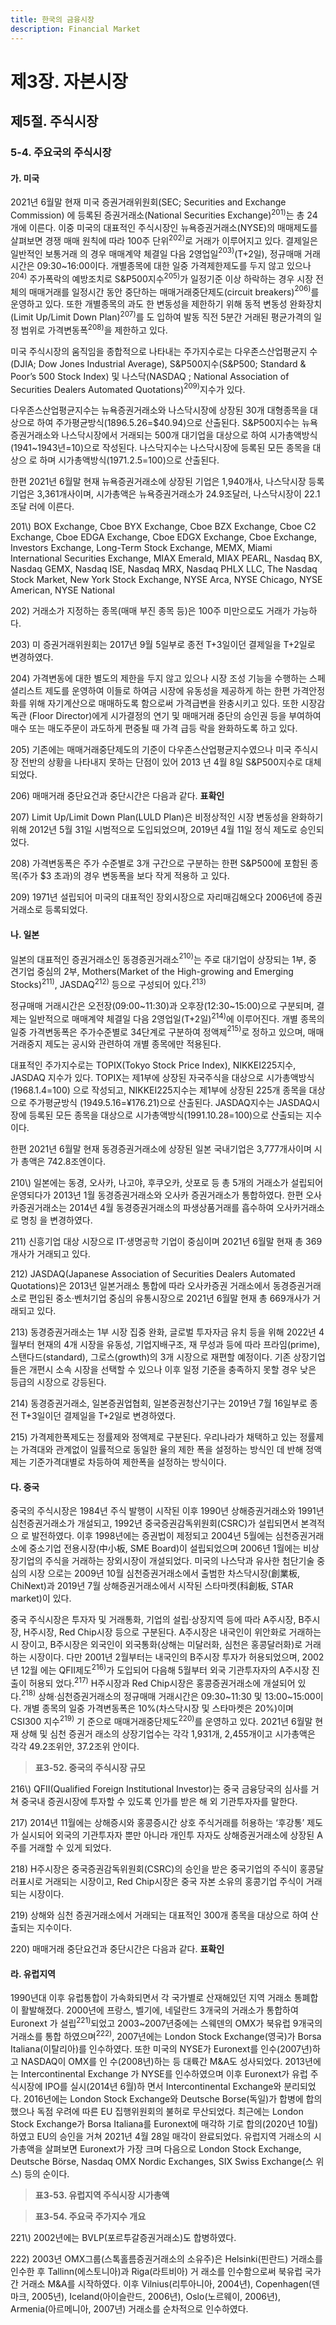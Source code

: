```yaml
---
title: 한국의 금융시장
description: Financial Market
---
```


# 제3장. 자본시장

## 제5절. 주식시장

### 5-4. 주요국의 주식시장

#### 가. 미국

2021년 6월말 현재 미국 증권거래위원회(SEC; Securities and Exchange Commission)
에 등록된 증권거래소(National Securities Exchange)$^{201)}$는 총 24개에 이른다.
이중 미국의 대표적인 주식시장인 뉴욕증권거래소(NYSE)의 매매제도를 살펴보면 경쟁
매매 원칙에 따라 100주 단위$^{202)}$로 거래가 이루어지고 있다. 결제일은 일반적인 보통거래
의 경우 매매계약 체결일 다음 2영업일$^{203)}$(T+2일), 정규매매 거래시간은 09:30~16:00이다.
개별종목에 대한 일중 가격제한제도를 두지 않고 있으나$^{204)}$ 주가폭락의 예방조치로
S&P500지수$^{205)}$가 일정기준 이상 하락하는 경우 시장 전체의 매매거래를 일정시간 동안
중단하는 매매거래중단제도(circuit breakers)$^{206)}$를 운영하고 있다. 또한 개별종목의 과도
한 변동성을 제한하기 위해 동적 변동성 완화장치(Limit Up/Limit Down Plan)$^{207)}$를 도
입하여 발동 직전 5분간 거래된 평균가격의 일정 범위로 가격변동폭$^{208)}$을 제한하고 있다.

미국 주식시장의 움직임을 종합적으로 나타내는 주가지수로는 다우존스산업평균지
수(DJIA; Dow Jones Industrial Average), S&P500지수(S&P500; Standard & Poor’s
500 Stock Index) 및 나스닥(NASDAQ ; National Association of Securities Dealers
Automated Quotations)$^{209)}$지수가 있다.

다우존스산업평균지수는 뉴욕증권거래소와 나스닥시장에 상장된 30개 대형종목을
대상으로 하여 주가평균방식(1896.5.26=$40.94)으로 산출된다. S&P500지수는 뉴욕
증권거래소와 나스닥시장에서 거래되는 500개 대기업을 대상으로 하여 시가총액방식
(1941~1943년=10)으로 작성된다. 나스닥지수는 나스닥시장에 등록된 모든 종목을 대상으
로 하며 시가총액방식(1971.2.5=100)으로 산출된다.

한편 2021년 6월말 현재 뉴욕증권거래소에 상장된 기업은 1,940개사, 나스닥시장 등록
기업은 3,361개사이며, 시가총액은 뉴욕증권거래소가 24.9조달러, 나스닥시장이 22.1조달
러에 이른다.

<GComment>
201\) BOX Exchange, Cboe BYX Exchange, Cboe BZX Exchange, Cboe C2 Exchange, Cboe EDGA Exchange, Cboe EDGX
Exchange, Cboe Exchange, Investors Exchange, Long-Term Stock Exchange, MEMX, Miami International Securities
Exchange, MIAX Emerald, MIAX PEARL, Nasdaq BX, Nasdaq GEMX, Nasdaq ISE, Nasdaq MRX, Nasdaq PHLX LLC, The
Nasdaq Stock Market, New York Stock Exchange, NYSE Arca, NYSE Chicago, NYSE American, NYSE National

202\) 거래소가 지정하는 종목(매매 부진 종목 등)은 100주 미만으로도 거래가 가능하다.

203\) 미 증권거래위원회는 2017년 9월 5일부로 종전 T+3일이던 결제일을 T+2일로 변경하였다.

204\) 가격변동에 대한 별도의 제한을 두지 않고 있으나 시장 조성 기능을 수행하는 스페셜리스트 제도를 운영하여 이들로 하여금 시장에
유동성을 제공하게 하는 한편 가격안정화를 위해 자기계산으로 매매하도록 함으로써 가격급변을 완충시키고 있다. 또한 시장감독관
(Floor Director)에게 시가결정의 연기 및 매매거래 중단의 승인권 등을 부여하여 매수 또는 매도주문이 과도하게 편중될 때 가격 급등
락을 완화하도록 하고 있다.

205\) 기존에는 매매거래중단제도의 기준이 다우존스산업평균지수였으나 미국 주식시장 전반의 상황을 나타내지 못하는 단점이 있어 2013
년 4월 8일 S&P500지수로 대체되었다.

206\) 매매거래 중단요건과 중단시간은 다음과 같다. __표확인__

207\) Limit Up/Limit Down Plan(LULD Plan)은 비정상적인 시장 변동성을 완화하기 위해 2012년 5월 31일 시범적으로 도입되었으며,
2019년 4월 11일 정식 제도로 승인되었다.

208\) 가격변동폭은 주가 수준별로 3개 구간으로 구분하는 한편 S&P500에 포함된 종목(주가 $3 초과)의 경우 변동폭을 보다 작게 적용하
고 있다.

209\) 1971년 설립되어 미국의 대표적인 장외시장으로 자리매김해오다 2006년에 증권거래소로 등록되었다.
</GComment>


#### 나. 일본

일본의 대표적인 증권거래소인 동경증권거래소$^{210)}$는 주로 대기업이 상장되는 1부, 중
견기업 중심의 2부, Mothers(Market of the High-growing and Emerging Stocks)$^{211)}$,
JASDAQ$^{212)}$ 등으로 구성되어 있다.$^{213)}$

정규매매 거래시간은 오전장(09:00\~11:30)과 오후장(12:30\~15:00)으로 구분되며, 결제는 일반적으로 매매계약 체결일 다음 2영업일(T+2일)$^{214)}$에 이루어진다. 개별 종목의 일중
가격변동폭은 주가수준별로 34단계로 구분하여 정액제$^{215)}$로 정하고 있으며, 매매거래중지
제도는 공시와 관련하여 개별 종목에만 적용된다.

대표적인 주가지수로는 TOPIX(Tokyo Stock Price Index), NIKKEI225지수, JASDAQ
지수가 있다. TOPIX는 제1부에 상장된 자국주식을 대상으로 시가총액방식(1968.1.4=100)
으로 작성되고, NIKKEI225지수는 제1부에 상장된 225개 종목을 대상으로 주가평균방식
(1949.5.16=¥176.21)으로 산출된다. JASDAQ지수는 JASDAQ시장에 등록된 모든 종목을
대상으로 시가총액방식(1991.10.28=100)으로 산출되는 지수이다.

한편 2021년 6월말 현재 동경증권거래소에 상장된 일본 국내기업은 3,777개사이며 시가
총액은 742.8조엔이다.

<GComment>
210\) 일본에는 동경, 오사카, 나고야, 후쿠오카, 삿포로 등 총 5개의 거래소가 설립되어 운영되다가 2013년 1월 동경증권거래소와 오사카
증권거래소가 통합하였다. 한편 오사카증권거래소는 2014년 4월 동경증권거래소의 파생상품거래를 흡수하여 오사카거래소로 명칭
을 변경하였다.

211\) 신흥기업 대상 시장으로 IT·생명공학 기업이 중심이며 2021년 6월말 현재 총 369개사가 거래되고 있다.

212\) JASDAQ(Japanese Association of Securities Dealers Automated Quotations)은 2013년 일본거래소 통합에 따라 오사카증권
거래소에서 동경증권거래소로 편입된 중소·벤처기업 중심의 유통시장으로 2021년 6월말 현재 총 669개사가 거래되고 있다.

213\) 동경증권거래소는 1부 시장 집중 완화, 글로벌 투자자금 유치 등을 위해 2022년 4월부터 현재의 4개 시장을 유동성, 기업지배구조, 재
무성과 등에 따라 프라임(prime), 스탠다드(standard), 그로스(growth)의 3개 시장으로 재편할 예정이다. 기존 상장기업들은 개편시
소속 시장을 선택할 수 있으나 이후 일정 기준을 충족하지 못할 경우 낮은 등급의 시장으로 강등된다.

214\) 동경증권거래소, 일본증권업협회, 일본증권청산기구는 2019년 7월 16일부로 종전 T+3일이던 결제일을 T+2일로 변경하였다.

215\) 가격제한폭제도는 정률제와 정액제로 구분된다. 우리나라가 채택하고 있는 정률제는 가격대와 관계없이 일률적으로 동일한 율의 제한
폭을 설정하는 방식인 데 반해 정액제는 기준가격대별로 차등하여 제한폭을 설정하는 방식이다.
</GComment>


#### 다. 중국

중국의 주식시장은 1984년 주식 발행이 시작된 이후 1990년 상해증권거래소와 1991년
심천증권거래소가 개설되고, 1992년 중국증권감독위원회(CSRC)가 설립되면서 본격적으
로 발전하였다. 이후 1998년에는 증권법이 제정되고 2004년 5월에는 심천증권거래소에
중소기업 전용시장(中小板, SME Board)이 설립되었으며 2006년 1월에는 비상장기업의
주식을 거래하는 장외시장이 개설되었다. 미국의 나스닥과 유사한 첨단기술 중심의 시장
으로는 2009년 10월 심천증권거래소에서 출범한 차스닥시장(創業板, ChiNext)과 2019년
7월 상해증권거래소에서 시작된 스타마켓(科創板, STAR market)이 있다.

중국 주식시장은 투자자 및 거래통화, 기업의 설립·상장지역 등에 따라 A주시장, B주시
장, H주시장, Red Chip시장 등으로 구분된다. A주시장은 내국인이 위안화로 거래하는 시
장이고, B주시장은 외국인이 외국통화(상해는 미달러화, 심천은 홍콩달러화)로 거래하는 시장이다. 다만 2001년 2월부터는 내국인의 B주시장 투자가 허용되었으며, 2002년 12월
에는 QFII제도$^{216)}$가 도입되어 다음해 5월부터 외국 기관투자자의 A주시장 진출이 허용되
었다.$^{217)}$ H주시장과 Red Chip시장은 홍콩증권거래소에 개설되어 있다.$^{218)}$
상해·심천증권거래소의 정규매매 거래시간은 09:30~11:30 및 13:00~15:00이다. 개별
종목의 일중 가격변동폭은 10%(차스닥시장 및 스타마켓은 20%)이며 CSI300 지수$^{219)}$ 기
준으로 매매거래중단제도$^{220)}$를 운영하고 있다. 2021년 6월말 현재 상해 및 심천 증권거
래소의 상장기업수는 각각 1,931개, 2,455개이고 시가총액은 각각 49.2조위안, 37.2조위
안이다.

> __표3-52. 중국의 주식시장 규모__

<GCenterImg src ="/fm/t3-52.png" caption="표3-52. 중국의 주식시장 규모"/>


<GComment>
216\) QFII(Qualified Foreign Institutional Investor)는 중국 금융당국의 심사를 거쳐 중국내 증권시장에 투자할 수 있도록 인가를 받은 해
외 기관투자자를 말한다.

217\) 2014년 11월에는 상해증시와 홍콩증시간 상호 주식거래를 허용하는 ‘후강통’ 제도가 실시되어 외국의 기관투자자 뿐만 아니라 개인투
자자도 상해증권거래소에 상장된 A주를 거래할 수 있게 되었다.

218\) H주시장은 중국증권감독위원회(CSRC)의 승인을 받은 중국기업의 주식이 홍콩달러표시로 거래되는 시장이고, Red Chip시장은 중국
자본 소유의 홍콩기업 주식이 거래되는 시장이다.

219\) 상해와 심천 증권거래소에서 거래되는 대표적인 300개 종목을 대상으로 하여 산출되는 지수이다.

220\) 매매거래 중단요건과 중단시간은 다음과 같다. __표확인__
</GComment>


#### 라. 유럽지역

1990년대 이후 유럽통합이 가속화되면서 각 국가별로 산재해있던 지역 거래소 통폐합
이 활발해졌다. 2000년에 프랑스, 벨기에, 네덜란드 3개국의 거래소가 통합하여 Euronext
가 설립$^{221)}$되었고 2003~2007년중에는 스웨덴의 OMX가 북유럽 9개국의 거래소를 통합
하였으며$^{222)}$, 2007년에는 London Stock Exchange(영국)가 Borsa Italiana(이탈리아)를
인수하였다. 또한 미국의 NYSE가 Euronext를 인수(2007년)하고 NASDAQ이 OMX를 인
수(2008년)하는 등 대륙간 M&A도 성사되었다. 2013년에는 Intercontinental Exchange
가 NYSE를 인수하였으며 이후 Euronext가 유럽 주식시장에 IPO를 실시(2014년 6월)하
면서 Intercontinental Exchange와 분리되었다. 2016년에는 London Stock Exchange와
Deutsche Borse(독일)가 합병에 합의했으나 독점 우려에 따른 EU 집행위원회의 불허로
무산되었다. 최근에는 London Stock Exchange가 Borsa Italiana를 Euronext에 매각하
기로 합의(2020년 10월)하였고 EU의 승인을 거쳐 2021년 4월 28일 매각이 완료되었다.
유럽지역 거래소의 시가총액을 살펴보면 Euronext가 가장 크며 다음으로 London Stock
Exchange, Deutsche Börse, Nasdaq OMX Nordic Exchanges, SIX Swiss Exchange(스
위스) 등의 순이다.

> __표3-53. 유럽지역 주식시장 시가총액__

<GCenterImg src ="/fm/t3-53.png" caption="표3-53. 유럽지역 주식시장 시가총액"/>


> __표3-54. 주요국 주가지수 개요__

<GCenterImg src ="/fm/t3-54.png" caption="표3-54. 주요국 주가지수 개요"/>



<GComment>
221\) 2002년에는 BVLP(포르투갈증권거래소)도 합병하였다.

222\) 2003년 OMX그룹(스톡홀름증권거래소의 소유주)은 Helsinki(핀란드) 거래소를 인수한 후 Tallinn(에스토니아)과 Riga(라트비아) 거
래소를 인수함으로써 북유럽 국가간 거래소 M&A를 시작하였다. 이후 Vilnius(리투아니아, 2004년), Copenhagen(덴마크, 2005년),
Iceland(아이슬란드, 2006년), Oslo(노르웨이, 2006년), Armenia(아르메니아, 2007년) 거래소를 순차적으로 인수하였다.
</GComment>